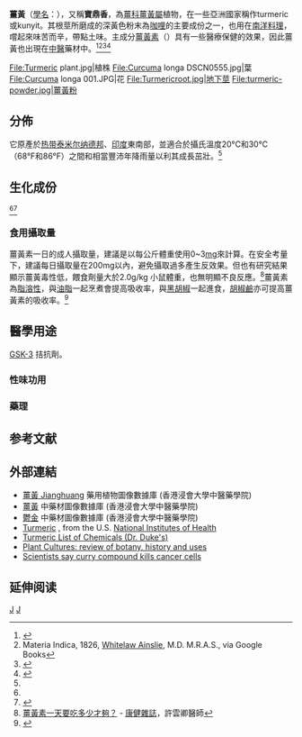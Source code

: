 {{otheruses|subject=調味料|other=香藥用鬱金|薑黃屬}}
{{Redirect2|薑黃|密克羅尼西亞提供的一個热带风暴的命名|颱風古超}}
{{Speciesbox 
| taxon = Curcuma longa 
| image = Curcuma longa - Köhler–s Medizinal-Pflanzen-199.jpg
| image_caption = 《[[科勒藥用植物|科勒藥用植物]]》(1897), <br>''Curcuma longa''
| authority = [[Carolus_Linnaeus|L.]]<ref>{{cite web
 |url=http://www.ars-grin.gov/cgi-bin/npgs/html/taxon.pl?12676
 |title=Curcuma longa information from NPGS/GRIN
 |publisher=ars-grin.gov
 |accessdate=2008-03-04
 |archive-date=2009-01-20
 |archive-url=https://web.archive.org/web/20090120123807/http://www.ars-grin.gov/cgi-bin/npgs/html/taxon.pl?12676
 |dead-url=no
 }}</ref>
| synonyms =
* ''Curcuma domestica''
}}
'''薑黃'''（[[學名|學名]]：''{{lang|la|Curcuma longa}}''），又稱'''寶鼎香'''，為[[薑科|薑科]][[薑黃屬|薑黃屬]]植物，在一些亞洲國家稱作turmeric或kunyit。其根莖所磨成的深黃色粉末為[[咖哩|咖哩]]的主要成份之一，也用在[[南洋|南洋]][[料理|料理]]，嚐起來味苦而辛，帶點土味。主成分[[薑黃素|薑黃素]]（{{lang|la|curcumin}}）具有一些醫療保健的效果，因此薑黃也出現在[[中醫|中醫]]藥材中。<ref name=eddm>{{cite journal |last= Chan |first= E.W.C. ''et al.'' |title= Effects of different drying methods on the antioxidant properties of leaves and tea of ginger species |journal= Food Chemistry |volume= 113 |issue= 1 |pages= 166–172 |year= 2009 |doi= 10.1016/j.foodchem.2008.07.090 |last2= Lim |first2= Y.Y. |last3= Wong |first3= S.K. |last4= Lim |first4= K.K. |last5= Tan |first5= S.P. |last6= Lianto |first6= F.S. |last7= Yong |first7= M.Y. }}</ref><ref name="#1">Materia Indica, 1826, [[Whitelaw_Ainslie|Whitelaw Ainslie]], M.D. M.R.A.S., via Google Books</ref><ref>{{cite web|author=Indian Spices|title=Turmeric processing|date=|url=http://kaubic.in/spicesdatabase/Turmeric/processing.htm|work=kaubic.in|publisher=|accessdate=2013-07-07|deadurl=yes|archiveurl=https://web.archive.org/web/20130528120654/http://kaubic.in/spicesdatabase/Turmeric/processing.htm|archivedate=2013-05-28}}</ref><ref name=nag>{{cite journal |author= Nagpal M, Sood S |title= Role of curcumin in systemic and oral health: An overview |url= |journal= J Nat Sci Biol Med |volume= 4|issue= 1 | pages=3–7  |year=2013 |pmid= 23633828 |pmc=3633300 |doi=10.4103/0976-9668.107253 }}</ref>

<gallery>
File:Turmeric plant.jpg|植株
File:Curcuma longa DSCN0555.jpg|葉
File:Curcuma longa 001.JPG|花
File:Turmericroot.jpg|地下莖
File:turmeric-powder.jpg|薑黃粉
</gallery>

== 分佈 ==
它原產於[[热带|热带]][[泰米尔纳德邦|泰米尔纳德邦]]、[[印度|印度]]東南部，並適合於攝氏溫度20°C和30°C（68°F和86°F）之間和相當豐沛年降雨量以利其成長茁壯。<ref name="#1"/>

== 生化成份 ==
{{main|姜黄素}}<ref name=nag /><ref>{{cite journal |author= Tayyem RF, Heath DD, Al-Delaimy WK, Rock CL |title= Curcumin content of turmeric and curry powders |url= |journal= Nutr Cancer |volume= 55|issue=2 | pages= 126–131 |year= 2006 |pmid=17044766 |doi= 10.1207/s15327914nc5502_2}}</ref>
=== 食用攝取量 ===
薑黃素一日的成人攝取量，建議是以每公斤體重使用0~3[[mg|mg]]來計算。在安全考量下，建議每日攝取量在200mg以內，避免攝取過多產生反效果。但也有研究結果顯示薑黃毒性低，餵食劑量大於2.0g/kg 小鼠體重，也無明顯不良反應。<ref>[http://www.commonhealth.com.tw/doctor/doctorConsultationTopic.action?id=889 薑黃素一天要吃多少才夠？] {{Wayback|url=http://www.commonhealth.com.tw/doctor/doctorConsultationTopic.action?id=889 |date=20140802095044 }} - [[康健雜誌|康健雜誌]]，許雲卿醫師</ref>薑黃素為[[脂溶性|脂溶性]]，與[[油脂|油脂]]一起烹煮會提高吸收率，與[[黑胡椒|黑胡椒]]一起進食，[[胡椒鹼|胡椒鹼]]亦可提高薑黃素的吸收率。<ref>{{Cite news|url=https://www.everydayhealth.com.tw/article/15673|title=早安健康｜薑黃粉怎麼吃促吸收？韓醫學博士推薦薑黃粉吃法|author=醫學博士徐載杰|date=2017-07-27|work=|newspaper=www.everydayhealth.com.tw|accessdate=2018-10-05|language=zh-TW|archive-date=2018-10-05|archive-url=https://web.archive.org/web/20181005072350/https://www.everydayhealth.com.tw/article/15673|dead-url=no}}</ref>

== 醫學用途 ==
{{medical}}
{{cn|* 治療氣滯血阻之痛症}}

[[GSK-3|GSK-3]] 拮抗劑。
=== 性味功用 ===
{{cn|薑黃味辛、苦，性溫。主要功用是破血、行氣。

薑黃破血兼理血中氣滯，入肝脾二經，善破肝脾二經的血瘀氣結功能活血化瘀、行氣止痛。}}

=== 藥理 ===
{{cn|據近代研究報導，薑黃對[[肝炎|肝炎]]病毒有抑制作用，有改善[[肝臟|肝臟]]實質病損的作用。

薑黃有興奮[[子宮|子宮]]的作用，使子宮陣發性收縮；能促進麻醉前的[[膽汁|膽汁]]分泌，但作用較弱而持久。
初步科學臨床實驗數據顯示:薑黃或有助於免疫系統、對抗氧化、預防癌症等支持作用。}}

== 参考文献 ==
{{Reflist}}

== 外部連結 ==
{{Commons category|Curcuma longa}}
{{wiktionary}}
* [http://libproject.hkbu.edu.hk/was40/detail?lang=ch&channelid=1288&searchword=herb_id=D00511 薑黃 Jianghuang] {{Wayback|url=http://libproject.hkbu.edu.hk/was40/detail?lang=ch&channelid=1288&searchword=herb_id=D00511 |date=20130801070310 }} 藥用植物圖像數據庫 (香港浸會大學中醫藥學院) {{zh}}{{en}}
*[https://sys01.lib.hkbu.edu.hk/cmed/mmid/detail.php?pid=B00005 薑黃] 中藥材圖像數據庫  (香港浸會大學中醫藥學院) {{zh}}{{en}} 
*[https://sys01.lib.hkbu.edu.hk/cmed/mmid/detail.php?pid=B00120 鬱金] 中藥材圖像數據庫  (香港浸會大學中醫藥學院) {{zh}}{{en}} 
* [http://www.nlm.nih.gov/medlineplus/druginfo/natural/patient-turmeric.html Turmeric] {{Wayback|url=http://www.nlm.nih.gov/medlineplus/druginfo/natural/patient-turmeric.html |date=20100728133105 }}, from the U.S. [[National_Institutes_of_Health|National Institutes of Health]]
* [https://web.archive.org/web/20041118145736/http://sun.ars-grin.gov:8080/npgspub/xsql/duke/plantdisp.xsql?taxon=331 Turmeric List of Chemicals (Dr. Duke's)]
* [http://www.plantcultures.org.uk/plants/turmeric_landing.html Plant Cultures: review of botany, history and uses] {{Wayback|url=http://www.plantcultures.org.uk/plants/turmeric_landing.html |date=20081007020853 }}
* [http://in.reuters.com/article/healthNewsMolt/idINTRE59R1E020091028 Scientists say curry compound kills cancer cells] {{Wayback|url=http://in.reuters.com/article/healthNewsMolt/idINTRE59R1E020091028 |date=20100421021506 }}

== 延伸阅读 ==
{{Wikisource further reading}}

{{Authority control}}
{{Taxonbar}}

[[Category:薑黃屬|J]]
[[Category:卡尔·林奈命名的生物分类|J]]